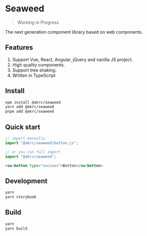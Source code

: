 
<Meta title="Introduction" />

# Seaweed

> Working in Progress

The next generation component library based on web components.

## Features

1. Support Vue, React, Angular, jQuery and vanilla JS project.
2. High quality components.
3. Support tree shaking.
4. Written in TypeScript

## Install

```bash
npm install @akrc/seaweed
yarn add @akrc/seaweed
pnpm add @akrc/seaweed
```

## Quick start

```ts
// import manually
import "@akrc/seaweed/button.js";

// or you can full import
import "@akrc/seaweed";
```

```html
<sw-button type="success">Button</sw-button>
```

## Development

```bash
yarn
yarn storybook
```

## Build

```bash
yarn
yarn build
```

